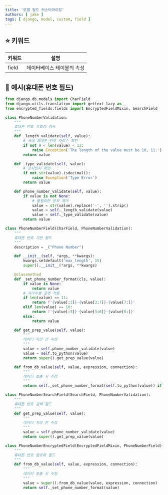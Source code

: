 ```yaml
---
title: '모델 필드 커스터마이징'
authors: [ jake ]
tags: [ django, model, custom, field ]
---
```


## ⭐ 키워드

| 키워드   | 설명             |
|-------|----------------|
| field | 데이터베이스 테이블의 속성 |

## 🐥 예시(휴대폰 번호 필드)

```python
from django.db.models import CharField
from django.utils.translation import gettext_lazy as _
from encrypted_fields.fields import EncryptedFieldMixin, SearchField

class PhoneNumberValidation:
    """
    휴대폰 번호 유효성 검사
    """
    def _length_validate(self, value):
        # 국내 휴대폰 번호 자리수 확인
        if not 9 < len(value) < 12:
            raise Exception('The length of the value must be 10, 11.')
        return value

    def _type_validate(self, value):
        # 숫자인지 확인
        if not str(value).isdecimal():
            raise Exception('Type Error')
        return value

    def phone_number_validate(self, value):
        if value is not None:
            # 불필요한 문자 제거
            value = str(value).replace('-', '').strip()
            value = self._length_validate(value)
            value = self._type_validate(value)
        return value

class PhoneNumberField(CharField, PhoneNumberValidation):
    """
    휴대폰 번호 기본 필드
    """
    description = _("Phone Number")

    def __init__(self, *args, **kwargs):
        kwargs.setdefault('max_length', 15)
        super().__init__(*args, **kwargs)

    @classmethod
    def _set_phone_number_format(cls, value):
        if value is None:
            return value
        # 자리수별 포멧 적용
        if len(value) == 11:
            return f'{value[:3]}-{value[3:7]}-{value[7:]}'
        elif len(value) == 10:
            return f'{value[:3]}-{value[3:6]}-{value[6:]}'
        else:
            return value

    def get_prep_value(self, value):
        """
        데이터 저장 전 수정
        """
        value = self.phone_number_validate(value)
        value = self.to_python(value)
        return super().get_prep_value(value)

    def from_db_value(self, value, expression, connection):
        """
        데이터 호출 시 수정
        """
        return self._set_phone_number_format(self.to_python(value)) if value else None

class PhoneNumberSearchField(SearchField, PhoneNumberValidation):
    """
    휴대폰 번호 검색 필드
    """
    def get_prep_value(self, value):
        """
        데이터 저장 전 수정
        """
        value = self.phone_number_validate(value)
        return super().get_prep_value(value)

class PhoneNumberEncryptedField(EncryptedFieldMixin, PhoneNumberField):
    """
    휴대폰 번호 암호화 필드
    """
    def from_db_value(self, value, expression, connection):
        """
        데이터 호출 시 수정
        """
        value = super().from_db_value(value, expression, connection)
        return self._set_phone_number_format(value)
```
